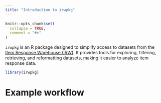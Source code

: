 ```yaml
---
title: "Introduction to irwpkg"
---
```


```r
knitr::opts_chunk$set(
  collapse = TRUE,
  comment = "#>"
)
```

`irwpkg` is an R package designed to simplify access to datasets from the [Item Response Warehouse (IRW)](https://datapages.github.io/irw/). It provides tools for exploring, filtering, retrieving, and reformatting datasets, making it easier to analyze item response data.

```r
library(irwpkg)
```

# Example workflow





<!-- ## Explore IRW DB -->

<!-- View all datasets and their metadata (names, row counts, variable counts). -->

<!-- ```{r} -->
<!-- datasets <- irw_list_datasets() -->
<!-- dim(datasets) -->
<!-- head(datasets) -->
<!-- ``` -->

<!-- Note: when you first use a function in irwpkg that connects to Redivis (e.g., `irw_list_datasets()`), a browser window will open, prompting you to sign in to your Redivis account.  -->

<!-- After signing in, allow access for the Redivis R Client by clicking Allow. -->

<!-- Once authentication is successful, close the browser window. You will see the message “Authentication was successful” in the R console. -->

<!-- ```{r} -->
<!-- db_info <- irw_db_metadata() -->
<!-- irw_overall_stats() -->
<!-- ``` -->


<!-- ```{r} -->
<!-- irw_visualize() -->
<!-- irw_visualize(ranges = list( -->
<!--   id_count = c(0, 10000), -->
<!--   resp_count = c(0, 100000), -->
<!--   item_count = c(0, 150), -->
<!--   density = c(0, 2) -->
<!-- )) -->
<!-- ``` -->

<!-- ## Find datasets by criteria -->
<!-- ```{r} -->
<!-- matching_tables <- irw_filter( -->
<!--   id_count = c(100, 1000),  -->
<!--   density = c(0.1, 0.5)) -->
<!-- print(matching_tables) -->
<!-- ``` -->

<!-- ```{r} -->
<!-- matching_tables <- irw_filter(has_rater = TRUE) -->
<!-- print(matching_tables) -->
<!-- ``` -->

<!-- ```{r} -->
<!-- matching_tables <- irw_filter( -->
<!--   id_count = c(100, 10000),  -->
<!--   has_rater = TRUE -->
<!-- ) -->
<!-- print(matching_tables) -->
<!-- ``` -->

<!-- # Fetch -->
<!-- ```{r} -->
<!-- swmd_mokken <- irw_fetch(name = "swmd_mokken") -->
<!-- str(swmd_mokken) -->
<!-- ``` -->

<!-- ```{r} -->
<!-- datasets <- irw_fetch(c("fractals_rating", "spelling2pronounce_edwards2023")) -->
<!-- print(names(datasets)) -->
<!-- str(datasets$fractals_rating) -->
<!-- ``` -->


<!-- ```{r} -->
<!-- matching_tables <- irw_filter(has_rater = TRUE) -->
<!-- datasets <- irw_fetch(matching_tables) -->
<!-- print(names(datasets)) -->
<!-- ``` -->

<!-- ## Download -->

<!-- ```{r, eval=FALSE} -->
<!-- irw_download(swmd_mokken, "swmd_mokken.csv") -->
<!-- ``` -->

<!-- ```{r, eval=FALSE} -->
<!-- irw_save_bibtex("swmd_mokken") -->
<!-- ``` -->
<!-- # Reformat -->


